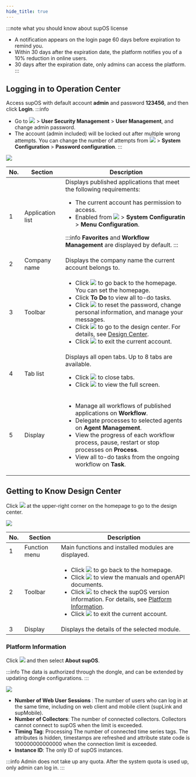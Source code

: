 ```yaml
---
hide_title: true
---
```


:::note what you should know about supOS license
- A notification appears on the login page 60 days before expiration to remind you.
- Within 30 days after the expiration date, the platform notifies you of a 10% reduction in online users.
- 30 days after the expiration date, only admins can access the platform.
:::

## Logging in to Operation Center 

Access supOS with default account <strong>admin</strong> and password <strong>123456</strong>, and then click <strong>Login</strong>.
:::info
- Go to <img src="https://wordpressfreezonex.oss-accelerate.aliyuncs.com/platform/7.png" /> > **User Security Management** > **User Management**, and change admin password.
- The account (admin included) will be locked out after multiple wrong attempts. You can change the number of attempts from <img src="https://wordpressfreezonex.oss-accelerate.aliyuncs.com/platform/7.png" /> > <strong>System Configuration</strong> > <strong>Password configuration</strong>. 
:::

<img src="https://wordpressfreezonex.oss-accelerate.aliyuncs.com/4.2/supos/1.png"/>

<table>
<thead>
<tr>
<th>No.</th>
<th>Section</th>
<th>Description</th>
</tr>
</thead>
<tbody>
<tr>
<td>1</td>
<td>Application list</td>
<td>
Displays published applications that meet the following requirements:

- The current account has permission to access.
- Enabled from <img src="https://wordpressfreezonex.oss-accelerate.aliyuncs.com/platform/7.png" /> > **System Configuratin** > **Menu Configuration**.

:::info
**Favorites** and **Workflow Management** are displayed by default.
:::

</td>
</tr>
<tr>
<td>2</td>
<td>Company name</td>
<td>
Displays the company name the current account belongs to.
</td>
</tr>
<tr>
<td>3</td>
<td>Toolbar</td>
<td>
<ul>
<li>
Click <img src="https://wordpressfreezonex.oss-accelerate.aliyuncs.com/platform/5.png" /> to go back to the homepage. You can set the homepage.
</li>
<li>
Click <strong>To Do</strong> to view all to-do tasks.
</li>
<li>
Click <img src="https://wordpressfreezonex.oss-accelerate.aliyuncs.com/platform/6.png" /> to reset the password, change personal information, and manage your messages.
</li>
<li>
Click <img src="https://wordpressfreezonex.oss-accelerate.aliyuncs.com/platform/7.png" /> to go to the design center. For details, see <a href="#design-center">Design Center</a>.
</li>
<li>
Click <img src="https://wordpressfreezonex.oss-accelerate.aliyuncs.com/platform/8.png" /> to exit the current account.
</li>
</ul>
</td>
</tr>
<tr>
<td>4</td>
<td>Tab list</td>
<td>
Displays all open tabs. Up to 8 tabs are available.
<ul>
<li>
Click <img src="https://wordpressfreezonex.oss-accelerate.aliyuncs.com/platform/9.png" /> to close tabs.
</li>
<li>
Click <img src="https://wordpressfreezonex.oss-accelerate.aliyuncs.com/platform/11.png" /> to view the full screen.
</li>
</ul>
</td>
</tr>
<tr>
<td>5</td>
<td>Display</td>
<td>
<ul>
<li>
Manage all workflows of published applications on <strong>Workflow</strong>.
</li>
<li>
Delegate processes to selected agents on <strong>Agent Management</strong>.
</li>
<li>
View the progress of each workflow process, pause, restart or stop processes on <strong>Process</strong>.
</li>
<li>
View all to-do tasks from the ongoing workflow on <strong>Task</strong>.
<span id="design-center"></span>
</li>
</ul>
</td>
</tr>
</tbody>
</table>

## Getting to Know Design Center

Click <img src="https://wordpressfreezonex.oss-accelerate.aliyuncs.com/platform/7.png" /> at the upper-right corner on the homepage to go to the design center.

<img src="https://wordpressfreezonex.oss-accelerate.aliyuncs.com/4.2/supos/2.png" />

<table>
  <thead>
    <tr>
    <th>No.</th>
      <th>Section</th>
      <th>Description</th>
    </tr>
  </thead>
  <tbody>
    <tr>
    <td>1</td>
      <td>Function menu</td>
      <td>
      Main functions and installed modules are displayed.
      </td>
    </tr>
    <tr>
    <td>2</td>
      <td>Toolbar</td>
      <td>
        <ul>
          <li>
            Click <img src="https://wordpressfreezonex.oss-accelerate.aliyuncs.com/platform/5.png" /> to go back to the homepage.
          </li>
          <li>
            Click <img src="https://wordpressfreezonex.oss-accelerate.aliyuncs.com/4.2/supos/3.png" /> to view the manuals and openAPI documents.
          </li>
          <li>
                  Click <img src="https://wordpressfreezonex.oss-accelerate.aliyuncs.com/platform/6.png" /> to check the supOS version information. For details, see <a href="#platform-information">Platform Information</a>.
          </li>
          <li>
            Click <img src="https://wordpressfreezonex.oss-accelerate.aliyuncs.com/platform/8.png" /> to exit the current account.
          </li>
        </ul>
      </td>
    </tr>
    <tr>
    <td>3</td>
      <td>Display</td>
      <td>
        Displays the details of the selected module.
      </td>
    </tr>
  </tbody>
</table>

### Platform Information

Click <img src="https://wordpressfreezonex.oss-accelerate.aliyuncs.com/platform/6.png" /> and then select <strong>About supOS</strong>.

:::info
The data is authorized through the dongle, and can be extended by updating dongle configurations.
:::

<img width={450} src="https://wordpressfreezonex.oss-accelerate.aliyuncs.com/platform/14.png"/>

- <strong> Number of Web User Sessions </strong>: The number of users who can log in at the same time, including on web client and mobile client (supLink and supMobile).
- <strong>Number of Collectors</strong>: The number of connected collectors. Collectors cannot connect to supOS when the limit is exceeded.
- <strong>Timing Tag</strong>: Processing The number of connected time series tags. The attributes is hidden, timestamps are refreshed and attribute state code is 100000000000000 when the connection limit is exceeded.
- <strong>Instance ID</strong>: The only ID of supOS instances.

:::info
Admin does not take up any quota. After the system quota is used up, only admin can log in.
:::

